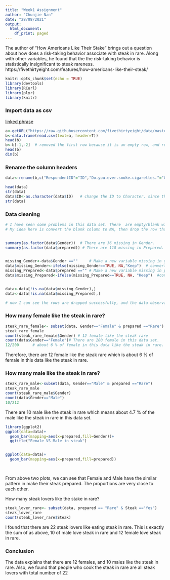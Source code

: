 ```yaml
---
title: "Week1 Assignment"
author: "Chunjie Nan"
date: "28/08/2021"
output:
  html_document:
    df_print: paged
---
```

The author of "How Americans Like Their Stake" brings out a question about how does a 
risk-taking behavior associate with steak in rare. Along with other variables, he found that
the the risk-taking behavior is statistically insignificant to steak rareness.
https://fivethirtyeight.com/features/how-americans-like-their-steak/

```r
knitr::opts_chunk$set(echo = TRUE)
library(devtools)
library(RCurl)
library(plyr)
library(knitr)

```

### Import data as csv 

[linked phrase](https://raw.githubusercontent.com/fivethirtyeight/data/master/steak-survey/steak-risk-survey.csv)

```r


a<-getURL("https://raw.githubusercontent.com/fivethirtyeight/data/master/steak-survey/steak-risk-survey.csv")
b<-data.frame(read.csv(text=a, header=T))
head(b) 
b<-b[-1,-2]  # removed the first row because it is an empty row, and removed the 2nd row which is out of my analysis target.
head(b)
dim(b)
```

### Rename the column headers

```r

data<-rename(b,c("RespondentID"="ID","Do.you.ever.smoke.cigarettes."="Cigarettes","Do.you.ever.drink.alcohol."="Alcohol","Do.you.ever.gamble."="Gamble","Have.you.ever.been.skydiving."="Skydiving", "Do.you.ever.drive.above.the.speed.limit."="Drive_limit", "Have.you.ever.cheated.on.your.significant.other."="Cheat","Do.you.eat.steak."="Steak","How.do.you.like.your.steak.prepared."="prepared","Gender"="Gender","VAge"="Age","Household.Income"="Income_range", "Education"="Education", "Location..Census.Region."= "Region"))

head(data)
str(data)
data$ID<-as.character(data$ID)   # change the ID to Character, since the number in ID is not meaningful numbers.
str(data)
```


### Data cleaning
```r

# I have seen some problems in this data set. There  are empty/blank within the variable of Gender and Prepared. 
# My idea here is convert the blank column to NA, then drop the row that has NA from the data set.


summary(as.factor(data$Gender))  # There are 36 missing in Gender.
summary(as.factor(data$prepared)) # There are 118 missing in Prepared.


missing_Gender<-data$Gender ==""     # Make a new variable missing in gender.
data$missing_Gender<-ifelse(missing_Gender==TRUE, NA,"Keep")  # convert the empty column to NA
missing_Prepared<-data$prepared =="" # Make a new variable missing in prepared.
data$missing_Prepared<-ifelse(missing_Prepared==TRUE, NA, "Keep")  #convert the empty column to NA


data<-data[!is.na(data$missing_Gender),]
data<-data[!is.na(data$missing_Prepared),]

# now I can see the rows are dropped successfully, and the data observation is dropped from 550 to 412.
```






### How many female like the steak in rare?

```r

steak_rare_female<- subset(data, Gender=="Female" & prepared =="Rare")
steak_rare_female
count(steak_rare_female$Gender) # 12 female like the steak rare
count(data$Gender=="Female")# There are 200 female in this data set.
12/200      # about 6 % of female in this data like the steak in rare.

```




Therefore, there are 12 female like the steak rare which is about 6 % of female in this data like the steak in rare.



### How many male like the steak in rare?

```r
steak_rare_male<-subset(data, Gender=="Male" & prepared =="Rare")
steak_rare_male
count(steak_rare_male$Gender)
count(data$Gender=="Male")
10/212
```
There are 10 male like the steak in rare which means about 4.7 % of the male like the steak in rare in this data set.



```r
library(ggplot2)
ggplot(data=data)+
  geom_bar(mapping=aes(x=prepared,fill=Gender))+
  ggtitle("Female VS Male in steak")


ggplot(data=data)+
  geom_bar(mapping=aes(x=prepared,fill=prepared))

  
```
From above two plots, we can see that Female and Male have the similar pattern in make their steak prepared. The proportions are very close to each other.



How many steak lovers like the stake in rare?
```r


steak_lover_rare<- subset(data, prepared == "Rare" & Steak =="Yes")
steak_lover_rare
count(steak_lover_rare$Steak)

```

I found that there are 22 steak lovers like eating steak in rare. This is exactly the sum of as above, 10 of male love steak in rare and 12 female love steak in rare. 


### Conclusion
The data explains that there are 12 females, and 10 males like the steak in rare.
Also, we found that people who cook the steak in rare are all steak lovers with total number of 22

